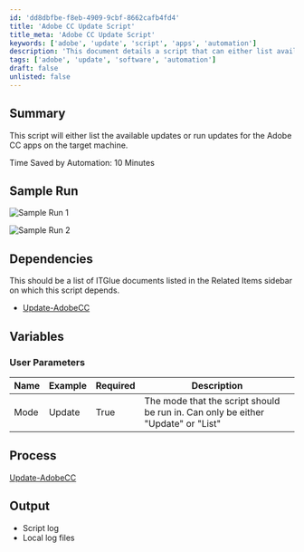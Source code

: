 ```yaml
---
id: 'dd8dbfbe-f8eb-4909-9cbf-8662cafb4fd4'
title: 'Adobe CC Update Script'
title_meta: 'Adobe CC Update Script'
keywords: ['adobe', 'update', 'script', 'apps', 'automation']
description: 'This document details a script that can either list available updates or execute updates for Adobe Creative Cloud applications on the specified machine, saving significant time through automation.'
tags: ['adobe', 'update', 'software', 'automation']
draft: false
unlisted: false
---
```

## Summary

This script will either list the available updates or run updates for the Adobe CC apps on the target machine.

Time Saved by Automation: 10 Minutes

## Sample Run

![Sample Run 1](../../../static/img/Adobe-Creative-Cloud---Update/image_1.png)

![Sample Run 2](../../../static/img/Adobe-Creative-Cloud---Update/image_2.png)

## Dependencies

This should be a list of ITGlue documents listed in the Related Items sidebar on which this script depends.

- [Update-AdobeCC](https://proval.itglue.com/DOC-5078775-7667368)

## Variables

### User Parameters

| Name  | Example | Required | Description                                                |
|-------|---------|----------|------------------------------------------------------------|
| Mode  | Update  | True     | The mode that the script should be run in. Can only be either "Update" or "List" |

## Process

[Update-AdobeCC](https://proval.itglue.com/DOC-5078775-7667368)

## Output

- Script log
- Local log files











